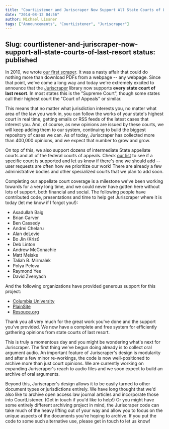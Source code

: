 ```yaml
---
title: "CourtListener and Juriscraper Now Support All State Courts of Last Resort!"
date: "2014-08-12 04:56"
author: Michael Lissner
tags: ["Announcements", "CourtListener", "Juriscraper"]
---
```

Slug: courtlistener-and-juriscraper-now-support-all-state-courts-of-last-resort
status: published
---

In 2010, we wrote [our first
scraper](https://github.com/freelawproject/courtlistener/commit/792fa372d1bc73ffa8d34734c37287424508e9fc).
It was a nasty affair that could do nothing more than download PDFs from
a webpage -- any webpage. Since that point, we've come a long way and
today we're extremely excited to announce that the
[Juriscraper](https://github.com/freelawproject/juriscraper) library now
supports **every state court of last resort**. In most states this is
the "Supreme Court", though some states call their highest court the
"Court of Appeals" or similar.

This means that no matter what jurisdiction interests you, no matter
what area of the law you work in, you can follow the works of your
state's highest court in real time, getting emails or RSS feeds of the
latest cases that interest you. And, of course, as new opinions are
issued by these courts, we will keep adding them to our system,
continuing to build the biggest repository of cases we can. As of today,
Juriscraper has collected more than 400,000 opinions, and we expect that
number to grow and grow.

On top of this, we also support dozens of intermediate State appellate
courts and all of the federal courts of appeals. Check [our
list](https://www.courtlistener.com/coverage/#scraped-jurisdictions) to
see if a specific court is supported and let us know if there's one we
should add -- user requests are often how we prioritize our work! There
are already a few administrative bodies and other specialized courts
that we plan to add soon.

Completing our appellate court coverage is a milestone we've been
working towards for a very long time, and we could never have gotten
here without lots of support, both financial and social. The following
people have contributed code, presentations and time to help get
Juriscraper where it is today (let me know if I forgot you!):

-   Asadullah Baig
-   Brian Carver
-   Ben Cassedy
-   Andrei Chelaru
-   Alan deLevie
-   Bo Jin (Krist)
-   Deb Linton
-   Andrew McConachie
-   Matt Meiske
-   Taliah B. Mirmalek
-   Polya Pelova
-   Raymond Yee
-   David Zvenyach

And the following organizations have provided generous support for this
project:

-   [Columbia
    University](https://library.columbia.edu/bts/web_resources_collection/call_for_proposals.html)
-   [PlainSite](https://plainsite.org)
-   [Resouce.org](http://resouce.org)

Thank you all very much for the great work you've done and the support
you've provided. We now have a complete and free system for efficiently
gathering opinions from state courts of last resort.

This is truly a momentous day and you might be wondering what's next for
Juriscraper. The first thing we've begun doing already is to collect
oral argument audio. An important feature of Juriscraper's design is
modularity and after a few minor re-workings, the code is now
well-positioned to archive more than just court opinions. We are
currently working on expanding Juriscraper's reach to audio files and we
soon expect to build an archive of oral arguments.

Beyond this, Juriscraper's design allows it to be easily turned to other
document types or jurisdictions entirely. We have long thought that we'd
also like to archive open access law journal articles and incorporate
those into CourtListener. (Get in touch if you'd like to help!) Or you
might have some entirely different archiving project in mind, the
Juriscraper code can take much of the heavy lifting out of your way and
allow you to focus on the unique aspects of the documents you're hoping
to archive. If you put the code to some such alternative use, please get
in touch to let us know!


